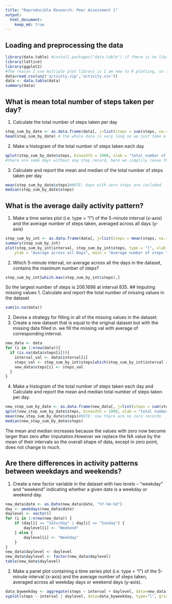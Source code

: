 ```yaml
---
title: "Reproducible Research: Peer Assessment 1"
output: 
  html_document:
    keep_md: true
---
```



## Loading and preprocessing the data
```r
library(data.table) #install.packages("data.table") if there is no library data.table
library(lattice)
library(ggplot2)
#The reason I use multiple plot library is I am new to R plotting, so for each plot I just googled how to do it(mostly find the answers in http://stackoverflow.com/). Each of the answer uses different plot library.
data=read.csv(unz('activity.zip','activity.csv'))
data <- data.table(data)
summary(data)
```


## What is mean total number of steps taken per day?
1. Calculate the total number of steps taken per day
```r
step_sum_by_date <- as.data.frame(data[, j=list(steps = sum(steps, na.rm = TRUE)),by = date])#total number of steps taken per day
head(step_sum_by_date) # the whole data is very long so we just take a look at first 6 entry
```
2. Make a histogram of the total number of steps taken each day
```r
qplot(step_sum_by_date$steps, binwidth = 1000, xlab = "total number of steps taken each day")
#there are some days without any step record, here we simplily leave these days here.
```
3. Calculate and report the mean and median of the total number of steps taken per day
```r
mean(step_sum_by_date$steps)#NOTE: days with zero steps are included
median(step_sum_by_date$steps)
```
## What is the average daily activity pattern?
1. Make a time series plot (i.e. type = "l") of the 5-minute interval (x-axis) and the average number of steps taken, averaged across all days (y-axis)
```r
step_sum_by_int <- as.data.frame(data[, j=list(steps = mean(steps, na.rm = TRUE)),by = interval])
summary(step_sum_by_int)
plot(step_sum_by_int$interval, step_sum_by_int$steps, type = "l", xlab = "5-min interval", 
    ylab = "Average across all Days", main = "Average number of steps taken")
```
2. Which 5-minute interval, on average across all the days in the dataset, contains the maximum number of steps?
```r
step_sum_by_int[which.max(step_sum_by_int$steps),]
```
So the largest number of steps is 206.1698 at interval 835.
## Imputing missing values
1. Calculate and report the total number of missing values in the dataset
```r
sum(is.na(data))
```
2. Devise a strategy for filling in all of the missing values in the dataset.
3. Create a new dataset that is equal to the original dataset but with the missing data filled in.
we fill the missing val with average of corresponding interval.
```r
new_data <- data
for (i in 1:nrow(data)){
  if (is.na(data$steps[i])){
    interval_val <- data$interval[i]
    steps_val <- step_sum_by_int$steps[which(step_sum_by_int$interval == interval_val)]
    new_data$steps[i] <- steps_val
  }
}
```
4. Make a histogram of the total number of steps taken each day and Calculate and report the mean and median total number of steps taken per day.
```r
new_step_sum_by_date <- as.data.frame(new_data[, j=list(steps = sum(steps, na.rm = TRUE)),by = date])#total number of steps taken per day
qplot(new_step_sum_by_date$steps, binwidth = 1000, xlab = "total number of steps taken each day with imputated missing value")
mean(new_step_sum_by_date$steps)#NOTE: now there are no zero records
median(new_step_sum_by_date$steps)
```
The mean and median increases because the values with zero now become larger than zero after imputation.However we replace the NA value by the mean of their intervals so the overall shape of data, except in zero point, does not change to much.

## Are there differences in activity patterns between weekdays and weekends?
1. Create a new factor variable in the dataset with two levels – “weekday” and “weekend” indicating whether a given date is a weekday or weekend day.
```r
new_data$date <- as.Date(new_data$date, "%Y-%m-%d")
day <- weekdays(new_data$date)
daylevel <- vector()
for (i in 1:nrow(new_data)) {
    if (day[i] == "Saturday" | day[i] == "Sunday") {
        daylevel[i] <- "Weekend"
    } else {
        daylevel[i] <- "Weekday"
    }
}
new_data$daylevel <- daylevel
new_data$daylevel <- factor(new_data$daylevel)
table(new_data$daylevel)
```
2. Make a panel plot containing a time series plot (i.e. type = "l") of the 5-minute interval (x-axis) and the average number of steps taken, averaged across all weekday days or weekend days (y-axis).
```r
data_byweekday <- aggregate(steps ~ interval + daylevel, data=new_data, FUN="mean")
xyplot(steps ~ interval | daylevel, data=data_byweekday, type="l", grid=T, layout=c(1,2), ylab="Average number of steps taken", xlab="5-min. intervals", main="Average  5-min. activity intervals: Weekdays vs. Weekends")
```
